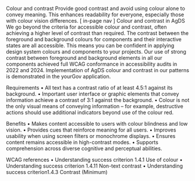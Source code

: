 Colour and contrast 
Provide good contrast and avoid using colour alone to convey meaning. This enhances readability for everyone, especially those with colour vision differences.
[ in-page nav ]
Colour and contrast in AgDS
We go beyond the criteria for accessible colour and contrast, often achieving a higher level of contrast than required. The contrast between the foreground and background colours for components and their interactive states are all accessible. This means you can be confident in applying design system colours and components to your projects.
Our use of strong contrast between foreground and background elements in all our components achieved full WCAG conformance in accessibility audits in 2022 and 2024.  Implementation of AgDS colour and contrast in our patterns is demonstrated in the yourGov application.


Requirements 
•	All text has a contrast ratio of at least 4.5:1 against its background.
•	Important user interface or graphic elements that convey information achieve a contrast of 3:1 against the background.
•	Colour is not the only visual means of conveying information – for example, destructive actions should use additional indicators beyond use of the colour red.

Benefits
•	Makes content accessible to users with colour blindness and low vision.
•	Provides cues that reinforce meaning for all users.
•	Improves usability when using screen filters or monochrome displays.
•	Ensures content remains accessible in high-contrast modes.
•	Supports comprehension across diverse cognitive and perceptual abilities.

WCAG references
•	Understanding success criterion 1.4.1 Use of colour
•	Understanding success criterion 1.4.11 Non-text contrast
•	Understanding success criterion1.4.3 Contrast (Minimum)

